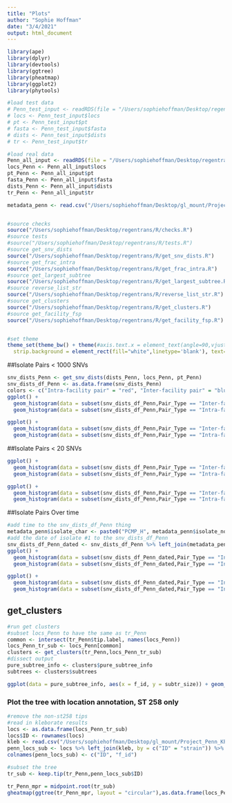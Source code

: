 ```yaml
---
title: "Plots"
author: "Sophie Hoffman"
date: "3/4/2021"
output: html_document
---
```


```r
library(ape)
library(dplyr)
library(devtools)
library(ggtree)
library(pheatmap)
library(ggplot2)
library(phytools)

#load test data
# Penn_test_input <- readRDS(file = "/Users/sophiehoffman/Desktop/regentrans/extras/Penn_test_input_2.rds")
# locs <- Penn_test_input$locs
# pt <- Penn_test_input$pt
# fasta <- Penn_test_input$fasta
# dists <- Penn_test_input$dists
# tr <- Penn_test_input$tr

#load real data
Penn_all_input <- readRDS(file = "/Users/sophiehoffman/Desktop/regentrans/extras/Penn_test_input_all.rds")
locs_Penn <- Penn_all_input$locs
pt_Penn <- Penn_all_input$pt
fasta_Penn <- Penn_all_input$fasta
dists_Penn <- Penn_all_input$dists
tr_Penn <- Penn_all_input$tr

metadata_penn <- read.csv("/Users/sophiehoffman/Desktop/gl_mount/Project_Penn_KPC/Analysis/regentrans_data/2021-02-16_subset-data/data/ltach-metadata.csv")


#source checks
source("/Users/sophiehoffman/Desktop/regentrans/R/checks.R")
#source tests
#source("/Users/sophiehoffman/Desktop/regentrans/R/tests.R")
#source get_snv_dists
source("/Users/sophiehoffman/Desktop/regentrans/R/get_snv_dists.R")
#source get_frac_intra
source("/Users/sophiehoffman/Desktop/regentrans/R/get_frac_intra.R")
#source get_largest_subtree
source("/Users/sophiehoffman/Desktop/regentrans/R/get_largest_subtree.R")
#source reverse_list_str
source("/Users/sophiehoffman/Desktop/regentrans/R/reverse_list_str.R")
#source get_clusters
source("/Users/sophiehoffman/Desktop/regentrans/R/get_clusters.R")
#source get_facility_fsp
source("/Users/sophiehoffman/Desktop/regentrans/R/get_facility_fsp.R")


#set theme 
theme_set(theme_bw() + theme(#axis.text.x = element_text(angle=90,vjust = 0.5, hjust = 1),
  strip.background = element_rect(fill="white",linetype='blank'), text=element_text(size=15)))
```

##Isolate Pairs < 1000 SNVs

```r
snv_dists_Penn <- get_snv_dists(dists_Penn, locs_Penn, pt_Penn)
snv_dists_df_Penn <- as.data.frame(snv_dists_Penn)
colors <- c("Intra-facility pair" = "red", "Inter-facility pair" = "blue")
ggplot() + 
  geom_histogram(data = subset(snv_dists_df_Penn,Pair_Type == "Inter-facility pair" & Pairwise_Dists < 1000), mapping = aes(x = Pairwise_Dists, fill = "Inter-facility pair"), alpha = 0.2) + 
  geom_histogram(data = subset(snv_dists_df_Penn,Pair_Type == "Intra-facility pair" & Pairwise_Dists < 1000), mapping = aes(x = Pairwise_Dists, fill = "Intra-facility pair"), alpha = 0.5) + labs(x = "Pairwise SNV Distance", y = "Count", fill = "Legend") + scale_color_manual(values = colors) + facet_wrap(~ Loc1, ncol = 4) + ggtitle("All Penn Isolate Pairs < 1000 SNV distance by facility")
```
```r
ggplot() + 
  geom_histogram(data = subset(snv_dists_df_Penn,Pair_Type == "Inter-facility pair" & Pairwise_Dists < 1000), mapping = aes(x = Pairwise_Dists, fill = "Inter-facility pair"), alpha = 0.2) + 
  geom_histogram(data = subset(snv_dists_df_Penn,Pair_Type == "Intra-facility pair" & Pairwise_Dists < 1000), mapping = aes(x = Pairwise_Dists, fill = "Intra-facility pair"), alpha = 0.5) + labs(x = "Pairwise SNV Distance", y = "Count", fill = "Legend") + scale_color_manual(values = colors) + ggtitle("All Penn Isolate Pairs < 1000 SNV distance")
```
##Isolate Pairs < 20 SNVs

```r
ggplot() + 
  geom_histogram(data = subset(snv_dists_df_Penn,Pair_Type == "Inter-facility pair" & Pairwise_Dists < 20), mapping = aes(x = Pairwise_Dists, fill = "Inter-facility pair"), alpha = 0.2, binwidth = 1) + 
  geom_histogram(data = subset(snv_dists_df_Penn,Pair_Type == "Intra-facility pair" & Pairwise_Dists < 20), mapping = aes(x = Pairwise_Dists, fill = "Intra-facility pair"), alpha = 0.2, binwidth = 1) + labs(x = "Pairwise SNV Distance", y = "Count", fill = "Legend") + scale_color_manual(values = colors) + ggtitle("All Penn Isolate Pairs < 20 SNV distance")
```

```r
ggplot() + 
  geom_histogram(data = subset(snv_dists_df_Penn,Pair_Type == "Inter-facility pair" & Pairwise_Dists < 20), mapping = aes(x = Pairwise_Dists, fill = "Inter-facility pair"), alpha = 0.2, binwidth = 1) + 
  geom_histogram(data = subset(snv_dists_df_Penn,Pair_Type == "Intra-facility pair" & Pairwise_Dists < 20), mapping = aes(x = Pairwise_Dists, fill = "Intra-facility pair"), alpha = 0.2, binwidth = 1) + labs(x = "Pairwise SNV Distance", y = "Count", fill = "Legend") + scale_color_manual(values = colors) + ggtitle("All Penn Isolate Pairs < 20 SNV distance by Facility") + facet_wrap(~ Loc1, ncol = 4)
```

##Isolate Pairs Over time 
```r
#add time to the snv_dists_df_Penn thing 
metadata_penn$isolate_char <- paste0("PCMP_H", metadata_penn$isolate_no)
#add the date of isolate #1 to the snv_dists_df_Penn 
snv_dists_df_Penn_dated <- snv_dists_df_Penn %>% left_join(metadata_penn, by = c("Isolate1" = "isolate_char"))
ggplot() + 
  geom_histogram(data = subset(snv_dists_df_Penn_dated,Pair_Type == "Inter-facility pair" & Pairwise_Dists < 20), mapping = aes(x = Pairwise_Dists, fill = "Inter-facility pair"), alpha = 0.2, binwidth = 1) + 
  geom_histogram(data = subset(snv_dists_df_Penn_dated,Pair_Type == "Intra-facility pair" & Pairwise_Dists < 20), mapping = aes(x = Pairwise_Dists, fill = "Intra-facility pair"), alpha = 0.2, binwidth = 1) + labs(x = "Pairwise SNV Distance", y = "Count", fill = "Legend") + scale_color_manual(values = colors) + ggtitle("All Penn Isolate Pairs < 20 SNV distance by Date of first isolate") + facet_wrap(~ cx_date, ncol = 4)
```
```r
ggplot() + 
  geom_histogram(data = subset(snv_dists_df_Penn_dated,Pair_Type == "Inter-facility pair" & Pairwise_Dists < 1000), mapping = aes(x = Pairwise_Dists, fill = "Inter-facility pair"), alpha = 0.2) + 
  geom_histogram(data = subset(snv_dists_df_Penn_dated,Pair_Type == "Intra-facility pair" & Pairwise_Dists < 1000), mapping = aes(x = Pairwise_Dists, fill = "Intra-facility pair"), alpha = 0.2) + labs(x = "Pairwise SNV Distance", y = "Count", fill = "Legend") + scale_color_manual(values = colors) + ggtitle("All Penn Isolate Pairs < 1000 SNV distance by Date of first isolate") + facet_wrap(~ cx_date, ncol = 4)
```

## get_clusters
```r
#run get clusters
#subset locs_Penn to have the same as tr_Penn
common <- intersect(tr_Penn$tip.label, names(locs_Penn))
locs_Penn_tr_sub <- locs_Penn[common]
clusters <- get_clusters(tr_Penn,locs_Penn_tr_sub)
#dissect output
pure_subtree_info <- clusters$pure_subtree_info
subtrees <- clusters$subtrees

ggplot(data = pure_subtree_info, aes(x = f_id, y = subtr_size)) + geom_jitter(position = position_jitter(width = 0.2, height = 0.1), alpha = 0.2) + labs(y = "Number of Isolates in \nPhylogenetic Cluster", x = "Facility ID", title = "Pure Subtree Information")
```

### Plot the tree with location annotation, ST 258 only 
```r
#remove the non-st258 tips 
#read in kleborate results
locs <- as.data.frame(locs_Penn_tr_sub)
locs$ID <- rownames(locs)
kleb <- read.csv("/Users/sophiehoffman/Desktop/gl_mount/Project_Penn_KPC/Sequence_data/Reports/kleborate/penn_kleborate_results.txt", sep = "\t")
penn_locs_sub <- locs %>% left_join(kleb, by = c("ID" = "strain")) %>% filter(ST == "ST258") %>% select(ID, locs_Penn_tr_sub)
colnames(penn_locs_sub) <- c("ID", "f_id")

#subset the tree
tr_sub <- keep.tip(tr_Penn,penn_locs_sub$ID)

tr_Penn_mpr = midpoint.root(tr_sub)
gheatmap(ggtree(tr_Penn_mpr, layout = "circular"),as.data.frame(locs_Penn_tr_sub), color = NA)
```

